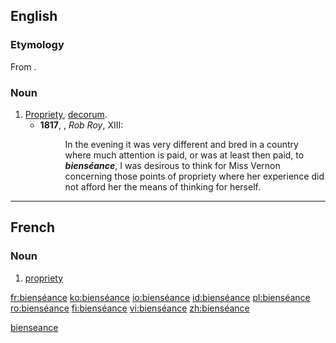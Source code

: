 ==English==

===Etymology===
From {{etyl|fr}} {{term|bienséance|lang=fr}}.

===Noun===
{{en-noun|-}}

# [[propriety|Propriety]], [[decorum]].
#* '''1817''', {{w|Walter Scott}}, ''Rob Roy'', XIII:
#*: In the evening it was very different and bred in a country where much attention is paid, or was at least then paid, to '''''bienséance''''', I was desirous to think for Miss Vernon concerning those points of propriety where her experience did not afford her the means of thinking for herself.

----

==French==

===Noun===
{{fr-noun|f|sort=bienseance}}

# [[propriety]]

[[Category:English terms spelled with É|bienseance]]

[[fr:bienséance]]
[[ko:bienséance]]
[[io:bienséance]]
[[id:bienséance]]
[[pl:bienséance]]
[[ro:bienséance]]
[[fi:bienséance]]
[[vi:bienséance]]
[[zh:bienséance]]